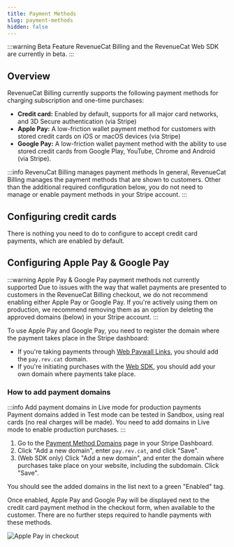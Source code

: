 ```yaml
---
title: Payment Methods
slug: payment-methods
hidden: false
---
```


:::warning Beta Feature
RevenueCat Billing and the RevenueCat Web SDK are currently in beta.
:::

## Overview

RevenueCat Billing currently supports the following payment methods for charging subscription and one-time purchases:
- **Credit card:** Enabled by default, supports for all major card networks, and 3D Secure authentication (via Stripe)
- **Apple Pay:** A low-friction wallet payment method for customers with stored credit cards on iOS or macOS devices (via Stripe)
- **Google Pay:** A low-friction wallet payment method with the ability to use stored credit cards from Google Play, YouTube, Chrome and Android (via Stripe).

:::info RevenuCat Billing manages payment methods
In general, RevenueCat Billing manages the payment methods that are shown to customers. Other than the additional required configuration below, you do not need to manage or enable payment methods in your Stripe account.
:::

## Configuring credit cards

There is nothing you need to do to configure to accept credit card payments, which are enabled by default.

## Configuring Apple Pay & Google Pay

:::warning Apple Pay & Google Pay payment methods not currently supported
Due to issues with the way that wallet payments are presented to customers in the RevenueCat Billing checkout, we do not recommend enabling either Apple Pay or Google Pay. If you're actively using them on production, we recommend removing them as an option by deleting the approved domains (below) in your Stripe account.
:::

To use Apple Pay and Google Pay, you need to register the domain where the payment takes place in the Stripe dashboard:

- If you're taking payments through [Web Paywall Links](/web/revenuecat-billing/web-paywall-links/), you should add the `pay.rev.cat` domain.
- If you're initiating purchases with the [Web SDK](/web/revenuecat-billing/), you should add your own domain where payments take place.


### How to add payment domains

:::info Add payment domains in Live mode for production payments
Payment domains added in Test mode can be tested in Sandbox, using real cards (no real charges will be made). You need to add domains in Live mode to enable production purchases.
:::

1. Go to the [Payment Method Domains](https://dashboard.stripe.com/settings/payment_method_domains) page in your Stripe Dashboard.
1. Click "Add a new domain", enter `pay.rev.cat`, and click "Save".
1. (Web SDK only) Click "Add a new domain", and enter the domain where purchases take place on your website, including the subdomain. Click "Save".

You should see the added domains in the list next to a green "Enabled" tag.

Once enabled, Apple Pay and Google Pay will be displayed next to the credit card payment method in the checkout form, when available to the customer. There are no further steps required to handle payments with these methods.

![Apple Pay in checkout](/images/rc-billing/rc-billing-apple-pay.png)